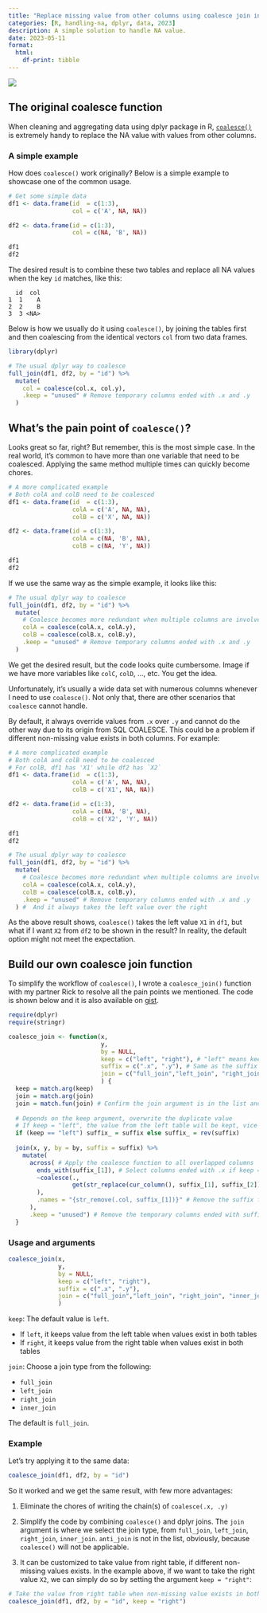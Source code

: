 ```yaml
---
title: "Replace missing value from other columns using coalesce join in dplyr"
categories: [R, handling-na, dplyr, data, 2023]
description: A simple solution to handle NA value.
date: 2023-05-11
format: 
  html:
    df-print: tibble
---
```


![](dplyr.png)

## The original coalesce function

When cleaning and aggregating data using dplyr package in R, [`coalesce()`](https://dplyr.tidyverse.org/reference/coalesce.html) is extremely handy to replace the NA value with values from other columns.

### A simple example

How does `coalesce()` work originally? Below is a simple example to showcase one of the common usage.

```r
# Get some simple data
df1 <- data.frame(id  = c(1:3),
                  col = c('A', NA, NA))

df2 <- data.frame(id = c(1:3),
                  col = c(NA, 'B', NA))

df1
df2
```

The desired result is to combine these two tables and replace all NA values when the key `id` matches, like this:

```         
  id  col
1  1    A
2  2    B
3  3 <NA>
```

Below is how we usually do it using `coalesce()`, by joining the tables first and then coalescing from the identical vectors `col` from two data frames.

```r
library(dplyr)

# The usual dplyr way to coalesce
full_join(df1, df2, by = "id") %>% 
  mutate(
    col = coalesce(col.x, col.y),
    .keep = "unused" # Remove temporary columns ended with .x and .y
  )

```

## What's the pain point of `coalesce()`?

Looks great so far, right? But remember, this is the most simple case. In the real world, it's common to have more than one variable that need to be coalesced. Applying the same method multiple times can quickly become chores.

```r
# A more complicated example
# Both colA and colB need to be coalesced
df1 <- data.frame(id  = c(1:3),
                  colA = c('A', NA, NA),
                  colB = c('X', NA, NA))

df2 <- data.frame(id = c(1:3),
                  colA = c(NA, 'B', NA),
                  colB = c(NA, 'Y', NA))

df1
df2
```

If we use the same way as the simple example, it looks like this:

```r
# The usual dplyr way to coalesce
full_join(df1, df2, by = "id") %>% 
  mutate(
    # Coalesce becomes more redundant when multiple columns are involved
    colA = coalesce(colA.x, colA.y),
    colB = coalesce(colB.x, colB.y),
    .keep = "unused" # Remove temporary columns ended with .x and .y
  )
```

We get the desired result, but the code looks quite cumbersome. Image if we have more variables like `colC`, `colD`, ..., etc. You get the idea.

Unfortunately, it's usually a wide data set with numerous columns whenever I need to use `coalesce()`. Not only that, there are other scenarios that `coalesce` cannot handle.

By default, it always override values from `.x` over `.y` and cannot do the other way due to its origin from SQL COALESCE. This could be a problem if different non-missing value exists in both columns. For example:

```r
# A more complicated example
# Both colA and colB need to be coalesced
# For colB, df1 has 'X1' while df2 has `X2`
df1 <- data.frame(id  = c(1:3),
                  colA = c('A', NA, NA),
                  colB = c('X1', NA, NA))

df2 <- data.frame(id = c(1:3),
                  colA = c(NA, 'B', NA),
                  colB = c('X2', 'Y', NA))

df1
df2
```

```r
# The usual dplyr way to coalesce
full_join(df1, df2, by = "id") %>% 
  mutate(
    # Coalesce becomes more redundant when multiple columns are involved
    colA = coalesce(colA.x, colA.y),
    colB = coalesce(colB.x, colB.y),
    .keep = "unused" # Remove temporary columns ended with .x and .y
  ) #  And it always takes the left value over the right
```

As the above result shows, `coalesce()` takes the left value `X1` in `df1`, but what if I want `X2` from `df2` to be shown in the result? In reality, the default option might not meet the expectation.

## Build our own coalesce join function

To simplify the workflow of `coalesce()`, I wrote a `coalesce_join()` function with my partner Rick to resolve all the pain points we mentioned. The code is shown below and it is also available on [gist](https://gist.github.com/xiesixia/d10befd1ce6f0186a2f7cdc6537f34c1).

```r
require(dplyr)
require(stringr)

coalesce_join <- function(x, 
                          y, 
                          by = NULL, 
                          keep = c("left", "right"), # "left" means keep value from left table if values exist in both tables.
                          suffix = c(".x", ".y"), # Same as the suffix argument in dplyr joins. 
                          join = c("full_join","left_join", "right_join", "inner_join") # Choose a join type from the list. The default is full_join.
                          ) { 
  keep = match.arg(keep) 
  join = match.arg(join) 
  join = match.fun(join) # Confirm the join argument is in the list and match the string to the function
  
  # Depends on the keep argument, overwrite the duplicate value
  # If keep = "left", the value from the left table will be kept, vice versa.
  if (keep == "left") suffix_ = suffix else suffix_ = rev(suffix)
  
  join(x, y, by = by, suffix = suffix) %>% 
    mutate(
      across( # Apply the coalesce function to all overlapped columns
        ends_with(suffix_[1]), # Select columns ended with .x if keep = "left"; or .y if keep = "right"
        ~coalesce(.,
                  get(str_replace(cur_column(), suffix_[1], suffix_[2])) # Replace .x in var.x with .y to generate var.y, if keep = "left"; or vice versa.
        ),
        .names = "{str_remove(.col, suffix_[1])}" # Remove the suffix from the combined columns
      ),
      .keep = "unused") # Remove the temporary columns ended with suffix
  }
```

### Usage and arguments


```r
coalesce_join(x, 
              y, 
              by = NULL, 
              keep = c("left", "right"),
              suffix = c(".x", ".y"),
              join = c("full_join","left_join", "right_join", "inner_join")
              )
```

`keep`:  The default value is `left`.

- If `left`, it keeps value from the left table when values exist in both tables  
- If `right`, it keeps value from the right table when values exist in both tables

`join`: Choose a join type from the following: 

- `full_join`
- `left_join`
- `right_join`
- `inner_join`

The default is `full_join`.

### Example

Let's try applying it to the same data:

```r
coalesce_join(df1, df2, by = "id") 
```

So it worked and we get the same result, with few more advantages:

1.  Eliminate the chores of writing the chain(s) of `coalesce(.x, .y)`

2.  Simplify the code by combining `coalesce()` and dplyr joins. The `join` argument is where we select the join type, from `full_join`, `left_join`, `right_join`, `inner_join`. `anti_join` is not in the list, obviously, because `coalesce()` will not be applicable.

3.  It can be customized to take value from right table, if different non-missing values exists. In the example above, if we want to take the right value `X2`, we can simply do so by setting the argument `keep = "right"`:

```r
# Take the value from right table when non-missing value exists in both
coalesce_join(df1, df2, by = "id", keep = "right") 
```

